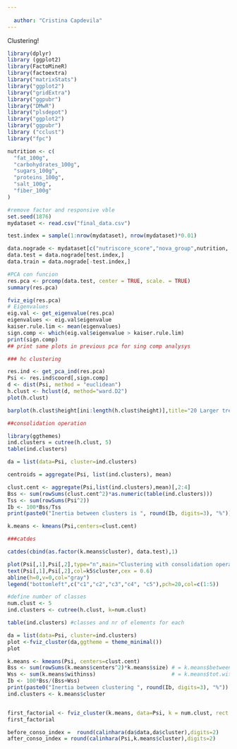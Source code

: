 ```yaml
---
  
  author: "Cristina Capdevila"
---
```



Clustering!
```r
library(dplyr)
library (ggplot2)
library(FactoMineR)
library(factoextra)
library("matrixStats")
library("ggplot2")
library("gridExtra")
library("ggpubr")
library("DMwR")
library("plsdepot")
library("ggplot2")
library("ggpubr")
library ("cclust")
library("fpc")

nutrition <- c(
  "fat_100g",
  "carbohydrates_100g",
  "sugars_100g",
  "proteins_100g",
  "salt_100g",
  "fiber_100g"
)

#remove factor and responsive vble
set.seed(1876)
mydataset <- read.csv("final_data.csv")

test.index = sample(1:nrow(mydataset), nrow(mydataset)*0.01)

data.nograde <- mydataset[c("nutriscore_score","nova_group",nutrition, "additives_n")]
data.test = data.nograde[test.index,]
data.train = data.nograde[-test.index,]
```

```r
#PCA con funcion
res.pca <- prcomp(data.test, center = TRUE, scale. = TRUE)
summary(res.pca)

fviz_eig(res.pca)
# Eigenvalues
eig.val <- get_eigenvalue(res.pca)
eigenvalues <- eig.val$eigenvalue
kaiser.rule.lim <- mean(eigenvalues)
sign.comp <- which(eig.val$eigenvalue > kaiser.rule.lim) 
print(sign.comp)
## print same plots in previous pca for sing comp analysys
```

```r
### hc clustering

res.ind <- get_pca_ind(res.pca)
Psi <- res.ind$coord[,sign.comp]
d <- dist(Psi, method = "euclidean")
h.clust <- hclust(d, method="ward.D2")
plot(h.clust)

barplot(h.clust$height[ini:length(h.clust$height)],title="20 Larger tree heights")
```


```r
##consolidation operation

library(ggthemes)
ind.clusters = cutree(h.clust, 5)
table(ind.clusters)

da = list(data=Psi, cluster=ind.clusters)

centroids = aggregate(Psi, list(ind.clusters), mean)

clust.cent <- aggregate(Psi,list(ind.clusters),mean)[,2:4]
Bss <- sum(rowSums(clust.cent^2)*as.numeric(table(ind.clusters)))
Tss <- sum(rowSums(Psi^2))
Ib <- 100*Bss/Tss
print(paste0("Inertia between clusters is ", round(Ib, digits=3), "%"))
```

```r
k.means <- kmeans(Psi,centers=clust.cent)

###catdes

catdes(cbind(as.factor(k.means$cluster), data.test),1)

plot(Psi[,1],Psi[,2],type="n",main="Clustering with consolidation operation")
text(Psi[,1],Psi[,2],col=k5$cluster,cex = 0.6)
abline(h=0,v=0,col="gray")
legend("bottomleft",c("c1","c2","c3","c4", "c5"),pch=20,col=c(1:5))

```


```r
#define number of classes
num.clust <- 5
ind.clusters <- cutree(h.clust, k=num.clust)

table(ind.clusters) #classes and nr of elements for each

da = list(data=Psi, cluster=ind.clusters)
plot <-fviz_cluster(da,ggtheme = theme_minimal())
plot


```


```r
k.means <- kmeans(Psi, centers=clust.cent)
Bss <- sum(rowSums(k.means$centers^2)*k.means$size) # = k.means$betweenss
Wss <- sum(k.means$withinss)                        # = k.means$tot.withinss
Ib <- 100*Bss/(Bss+Wss)
print(paste0("Inertia between clustering ", round(Ib, digits=3), "%"))
ind.clusters <- k.means$cluster


first_factorial <- fviz_cluster(k.means, data=Psi, k = num.clust, rect = TRUE, main = "Hclust ward",ggtheme = theme_minimal())
first_factorial

before_conso_index =  round(calinhara(da$data,da$cluster),digits=2)
after_conso_index = round(calinhara(Psi,k.means$cluster),digits=2)


```
